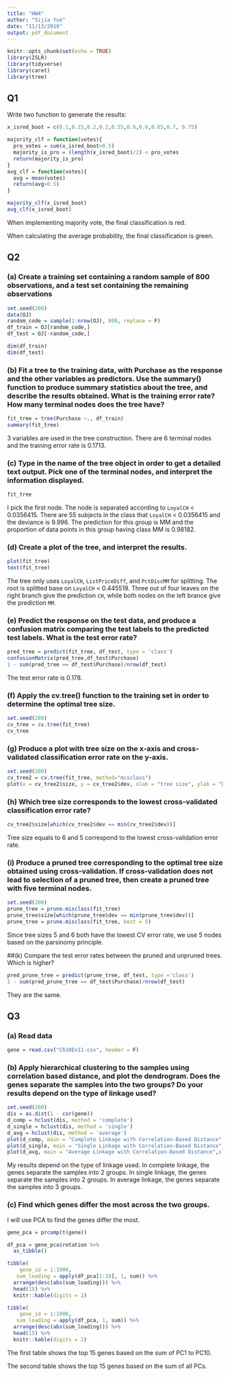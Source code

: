 ```yaml
---
title: "HW4"
author: "Sijia Yue"
date: "11/13/2019"
output: pdf_document
---
```


```r
knitr::opts_chunk$set(echo = TRUE)
library(ISLR)
library(tidyverse)
library(caret)
library(tree)
```

## Q1
Write two function to generate the results:

```r
x_isred_boot = c(0.1,0.15,0.2,0.2,0.55,0.6,0.6,0.65,0.7, 0.75)

majority_clf = function(votes){
  pro_votes = sum(x_isred_boot>0.5)
  majority_is_pro = (length(x_isred_boot)/2) < pro_votes
  return(majority_is_pro)
}
avg_clf = function(votes){
  avg = mean(votes)
  return(avg>0.5)
}

majority_clf(x_isred_boot)
avg_clf(x_isred_boot)
```

When implementing majority vote, the final classification is red.

When calculating the average probability, the final classification is green.


## Q2

### (a) Create a training set containing a random sample of 800 observations, and a test set containing the remaining observations
```r
set.seed(200)
data(OJ)
random_code = sample(1:nrow(OJ), 800, replace = F)
df_train = OJ[random_code,]
df_test = OJ[-random_code,]

dim(df_train)
dim(df_test)
```

### (b) Fit a tree to the training data, with Purchase as the response and the other variables as predictors. Use the summary() function to produce summary statistics about the tree, and describe the results obtained. What is the training error rate? How many terminal nodes does the tree have?
```r
fit_tree = tree(Purchase ~., df_train)
summary(fit_tree)
```

3 variables are used in the tree construction. 
There are 6 terminal nodes and the training error rate is 0.1713.

### (c) Type in the name of the tree object in order to get a detailed text output. Pick one of the terminal nodes, and interpret the information displayed.
```r
fit_tree
```

I pick the first node. The node is separated according to `LoyalCH` < 0.0356415. There are 55 subjects in the class that `LoyalCH` < 0.0356415 and the deviance is 9.996. The prediction for this group is MM and the proportion of data points in this group having class MM is 0.98182.

### (d) Create a plot of the tree, and interpret the results.
```r
plot(fit_tree)
text(fit_tree)
```

The tree only uses `LoyalCH`, `ListPriceDiff`, and `PctDiscMM` for splitting. The root is splitted base on `LoyalCH` < 0.445519. Three out of four leaves on the right branch give the prediction `CH`, while both nodes on the left brance give the prediction `MM`.

### (e) Predict the response on the test data, and produce a confusion matrix comparing the test labels to the predicted test labels. What is the test error rate?
```r
pred_tree = predict(fit_tree, df_test, type = 'class')
confusionMatrix(pred_tree,df_test$Purchase)
1 - sum(pred_tree == df_test$Purchase)/nrow(df_test)
```

The test error rate is 0.178.

### (f) Apply the cv.tree() function to the training set in order to determine the optimal tree size.
```r
set.seed(200)
cv_tree = cv.tree(fit_tree)
cv_tree
```

### (g) Produce a plot with tree size on the x-axis and cross-validated classification error rate on the y-axis.
```r
set.seed(200)
cv_tree2 = cv.tree(fit_tree, method="misclass")
plot(x = cv_tree2$size, y = cv_tree2$dev, xlab = "tree size", ylab = "Dev", type = "b")
```

### (h) Which tree size corresponds to the lowest cross-validated classification error rate?
```r
cv_tree2$size[which(cv_tree2$dev == min(cv_tree2$dev))]
```

Tree size equals to 6 and 5 correspond to the lowest cross-validation error rate.

### (i) Produce a pruned tree corresponding to the optimal tree size obtained using cross-validation. If cross-validation does not lead to selection of a pruned tree, then create a pruned tree with five terminal nodes.
```r
set.seed(200)
prune_tree = prune.misclass(fit_tree)
prune_tree$size[which(prune_tree$dev == min(prune_tree$dev))]
prune_tree = prune.misclass(fit_tree, best = 5)
```

Since tree sizes 5 and 6 both have the lowest CV error rate, we use 5 nodes based on the parsinomy principle.

##(k) Compare the test error rates between the pruned and unpruned trees. Which is higher?
```r
pred_prune_tree = predict(prune_tree, df_test, type ='class')
1 - sum(pred_prune_tree == df_test$Purchase)/nrow(df_test)
```

They are the same.

## Q3
### (a) Read data
```r
gene = read.csv("Ch10Ex11.csv", header = F)
```

### (b) Apply hierarchical clustering to the samples using correlation based distance, and plot the dendrogram. Does the genes separate the samples into the two groups? Do your results depend on the type of linkage used?

```r
set.seed(200)
dis = as.dist(1 - cor(gene))
d_comp = hclust(dis, method = 'complete')
d_single = hclust(dis, method = 'single')
d_avg = hclust(dis, method = 'average')
plot(d_comp, main = "Complete Linkage with Correlation-Based Distance",xlab = "", sub="")
plot(d_single, main = "Single Linkage with Correlation-Based Distance",xlab = "", sub="")
plot(d_avg, main = "Average Linkage with Correlation-Based Distance",xlab = "", sub="")

```

My results depend on the type of linkage used. In complete linkage, the genes separate the samples into 2 groups. In single linkage, the genes separate the samples into 2 groups. In average linkage, the genes separate the samples into 3 groups.

### (c) Find which genes differ the most across the two groups.

I will use PCA to find the genes differ the most.

```r
gene_pca = prcomp(t(gene))

df_pca = gene_pca$rotation %>% 
  as_tibble()

tibble(
    gene_id = 1:1000,
   sum_loading = apply(df_pca[1:10], 1, sum)) %>% 
  arrange(desc(abs(sum_loading))) %>% 
  head(15) %>% 
  knitr::kable(digits = 2)

tibble(
    gene_id = 1:1000,
   sum_loading = apply(df_pca, 1, sum)) %>% 
  arrange(desc(abs(sum_loading))) %>% 
  head(15) %>% 
  knitr::kable(digits = 2)
```

The first table shows the top 15 genes based on the sum of PC1 to PC10.

The second table shows the top 15 genes based on the sum of all PCs.

